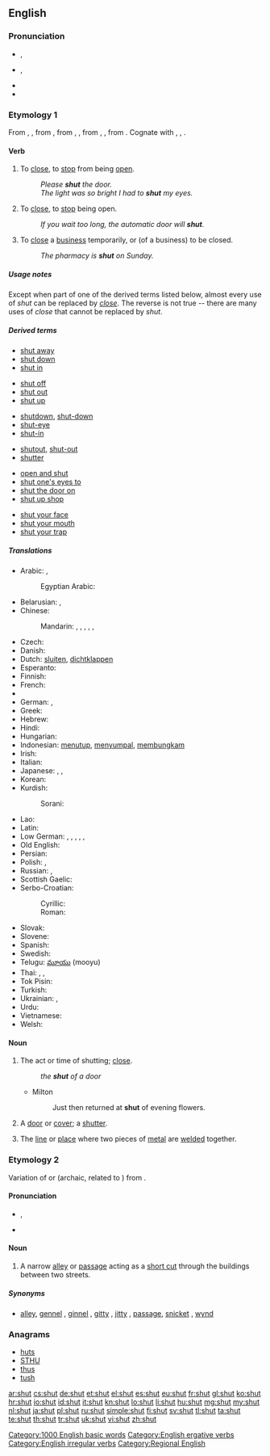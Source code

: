 ==English==

===Pronunciation===
* {{a|UK}} {{IPA|/ʃʌt/|[ʃɐt]}}, {{X-SAMPA|/SVt/|[S6t]}}
* {{a|US}} {{IPA|/ʃʌt/}}, {{X-SAMPA|/SVt/}}
* {{audio|en-us-shut.ogg|Audio (US)}}
* {{rhymes|ʌt}}

===Etymology 1===
From {{etyl|enm}} {{term|shutten|lang=enm}}, {{term|shetten|lang=enm}}, from {{etyl|ang}} {{term|scyttan||to cause rapid movement, shoot a bolt, shut, bolt, shut to, discharge a debt, pay off|lang=ang}}, from {{etyl|gem-pro|en}} {{recons|skutjanan|lang=gem-pro}}, {{recons|skuttjanan||to bar, bolt|lang=gem-pro}}, from {{etyl|gem-pro|en}} {{recons|skuttan|lang=gem-pro}}, {{recons|skuttjō||bar, bolt, shed|lang=gem-pro}}, from {{etyl|ine-pro|en}} {{recons|(s)keud-||to drive, fall upon, rush|lang=ine-pro}}. Cognate with {{etyl|nl|-}} {{term|schutten||to shut in, lock up|lang=nl}}, {{etyl|de|-}} {{term|schützen||to shut out, dam, protect, guard|lang=de}}, {{etyl|sq|-}} {{term|skuth||a mean and deceitful person|lang=sq}}.

====Verb====
{{en-verb|shuts|shutting|shut|shut}}

# {{transitive}} To [[close]], to [[stop]] from being [[open]].
#: ''Please '''shut''' the door.''
#: ''The light was so bright I had to '''shut''' my eyes.''
# {{intransitive}} To [[close]], to [[stop]] being open.
#: ''If you wait too long, the automatic door will '''shut'''.''
# {{transitive|or|intransitive|chiefly|British}} To [[close]] a [[business]] temporarily, or (of a business) to be closed.
#: ''The pharmacy is '''shut''' on Sunday.''

=====Usage notes=====
Except when part of one of the derived terms listed below, almost every use of ''shut'' can be replaced by ''[[close]]''.  The reverse is not true -- there are many uses of ''close'' that cannot be replaced by ''shut''.

=====Derived terms=====
{{rel-top|phrasal verbs derived from shut}}
* [[shut away]]
* [[shut down]]
* [[shut in]]
{{rel-mid}}
* [[shut off]]
* [[shut out]]
* [[shut up]]
{{rel-bottom}}

{{rel-top|single words and compounds derived from shut}}
* [[shutdown]], [[shut-down]]
* [[shut-eye]]
* [[shut-in]]
{{rel-mid}}
* [[shutout]], [[shut-out]]
* [[shutter]]
{{rel-bottom}}

{{rel-top|idioms derived from shut}}
* [[open and shut]]
* [[shut one's eyes to]]
* [[shut the door on]]
* [[shut up shop]]
{{rel-mid}}
* [[shut your face]]
* [[shut your mouth]]
* [[shut your trap]]
{{rel-bottom}}

=====Translations=====
{{trans-top|to close}}
* Arabic: {{t-|ar|أغلق|tr=ʾáġlaqa}}, {{t-|ar|قفل|tr=qáfala|sc=Arab}}
*: Egyptian Arabic: {{tø|arz|قفل|tr=qafal|sc=Arab|xs=Egyptian Arabic}}
* Belarusian: {{t-|be|зачыняць|tr=začynjác’|xs=Belarusian}} {{impf}},  {{t-|be|зачыніць|tr=začyníc’|xs=Belarusian}} {{pf.}}
* Chinese:
*: Mandarin: {{t-|cmn|關|sc=Hani}},  {{t-|cmn|关|tr=guān|sc=Hani}},  {{t-|cmn|閉|sc=Hani}},  {{t-|cmn|闭|tr=bì|sc=Hani}},  {{t|cmn|關閉|sc=Hani}},  {{t|cmn|关闭|tr=guānbì|sc=Hani}}
* Czech: {{t+|cs|zavřít}}
* Danish: {{t+|da|lukke}}
* Dutch: [[sluiten]], [[dichtklappen]]
* Esperanto: {{t+|eo|fermi|xs=Esperanto}}
* Finnish: {{t+|fi|sulkea}}
* French: {{t+|fr|fermer}}
* {{trreq|Georgian}}
* German: {{t+|de|schließen}},  {{t+|de|zumachen}}
* Greek: {{t+|el|κλείνω|tr=kleino}}
* Hebrew: {{t-|he|סגר|tr=sagár}}
* Hindi: {{t-|hi|बंद करना|tr=band karnā|xs=Hindi}}
* Hungarian: {{t+|hu|becsuk}}
* Indonesian: [[tutup|menutup]], [[sumpal|menyumpal]], [[bungkam|membungkam]]
* Irish: {{t-|ga|dún|xs=Irish}}
* Italian: {{t+|it|chiudere}}
* Japanese: {{t+|ja|閉める|tr=しめる, shimeru}} {{qualifier|transitive}}, {{t-|ja|閉まる|tr=しまる, shimaru}} {{qualifier|intransitive}}, {{t-|ja|閉じる|tr=とじる, tojiru}} {{qualifier|transitive}}
* Korean: {{t+|ko|닫다|tr=datda|sc=Hang}}
* Kurdish:
*: Sorani: {{t|ku|داخستن|tr=daxistin|sc=ku-Arab}}
{{trans-mid}}
* Lao: {{t-|lo|ອັດ|tr=át|sc=Laoo}}
* Latin: {{t-|la|claudo}}
* Low German: {{t|nds|sluten}}, {{t|nds|slüten}}, {{t|nds|tomaken}}, {{t|nds|tomoken}}, {{t|nds|dichtmaken}}, {{t|nds|dichtmoken}}
* Old English: {{t-|ang|scyttan|xs=Old English}}
* Persian: {{t+|fa|بستن|tr=bastan|xs=Persian}}
* Polish: {{t+|pl|zamykać}} {{impf}}, {{t+|pl|zamknąć}} {{pf.}}
* Russian: {{t+|ru|закрывать|tr=zakryvát’}} {{impf}}, {{t+|ru|закрыть|tr=zakrýt’}} {{pf.}}
* Scottish Gaelic: {{t-|gd|dùin|xs=Scottish Gaelic}}
* Serbo-Croatian:
*: Cyrillic: {{t-|sh|затворити}} {{pf.}}
*: Roman: {{t-|sh|zatvoriti}} {{pf.}}
* Slovak: {{t-|sk|zavrieť}}
* Slovene: {{t+|sl|zapreti}}
* Spanish: {{t+|es|cerrar}}
* Swedish: {{t+|sv|stänga}}
* Telugu: [[మూయు]] (mooyu)
* Thai: {{t+|th|งับ|tr=ngáp}},  {{t-|th|หุบ|tr=hùp}}, {{t-|th|ปิด|tr=pid|sc=Thai}}
* Tok Pisin: {{t-|tpi|pasim}}
* Turkish: {{t+|tr|kapatmak}}
* Ukrainian: {{t-|uk|зачиняти|tr=začynjáty|xs=Ukrainian}} {{impf}},  {{t-|uk|зачинити|tr=začynýty|xs=Ukrainian}} {{pf.}}
* Urdu: {{t-|ur|بند کرنا|tr=band karnā|sc=ur-Arab}}
* Vietnamese: {{t+|vi|đóng|xs=Vietnamese}}
* Welsh: {{t+|cy|cau|xs=Welsh}}
{{trans-bottom}}

====Noun====
{{en-noun}}

# The act or time of shutting; [[close]].
#: ''the '''shut''' of a door''
#* Milton
#*: Just then returned at '''shut''' of evening flowers.
# A [[door]] or [[cover]]; a [[shutter]].
#: {{rfquotek|Sir Isaac Newton}}
# The [[line]] or [[place]] where two pieces of [[metal]] are [[weld]]ed together.

===Etymology 2===
Variation of {{term|chute}} or {{term|shute}} (archaic, related to {{term|shoot}}) from {{etyl|ang}} {{term|sceotan|scēotan|lang=ang}}.

====Pronunciation====
* {{IPA|/ʃʌt/}}, {{X-SAMPA|/SVt/}}
* {{rhymes|ʌt}}

====Noun====
{{en-noun}}

# {{British|Shropshire|_|dialect}} A narrow [[alleyway|alley]] or [[passageway|passage]] acting as a [[short cut]] through the buildings between two streets.

=====Synonyms=====
* {{sense|alleyway}} [[alley]], [[gennel]] {{qualifier|Northern Ireland}}, [[ginnel]] {{qualifier|Yorkshire and Lancashire}}, [[gitty]] {{qualifier|East Midlands}}, [[jitty]] {{qualifier|Midlands}}, [[passage]], [[snicket]] {{qualifier|Northern England}}, [[wynd]] {{qualifier|Scotland}}

===Anagrams===
* [[huts#English|huts]]
* [[STHU#English|STHU]]
* [[thus#English|thus]]
* [[tush#English|tush]]

[[Category:1000 English basic words]]
[[Category:English ergative verbs]]
[[Category:English irregular verbs]]
[[Category:Regional English]]

[[ar:shut]]
[[cs:shut]]
[[de:shut]]
[[et:shut]]
[[el:shut]]
[[es:shut]]
[[eu:shut]]
[[fr:shut]]
[[gl:shut]]
[[ko:shut]]
[[hr:shut]]
[[io:shut]]
[[id:shut]]
[[it:shut]]
[[kn:shut]]
[[lo:shut]]
[[li:shut]]
[[hu:shut]]
[[mg:shut]]
[[my:shut]]
[[nl:shut]]
[[ja:shut]]
[[pl:shut]]
[[ru:shut]]
[[simple:shut]]
[[fi:shut]]
[[sv:shut]]
[[tl:shut]]
[[ta:shut]]
[[te:shut]]
[[th:shut]]
[[tr:shut]]
[[uk:shut]]
[[vi:shut]]
[[zh:shut]]